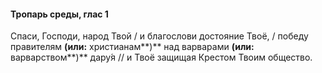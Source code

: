 #### Тропарь среды, глас 1

Спаси, Господи, народ Твой / и благослови достояние Твоё, / победу правителям **(или:** христианам**)** над варварами **(или:** варварством**)** дару́я // и Твоё защищая Крестом Твоим общество.
